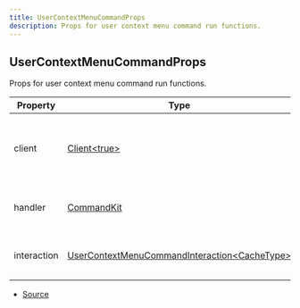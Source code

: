 ```yaml
---
title: UserContextMenuCommandProps
description: Props for user context menu command run functions.
---
```


## UserContextMenuCommandProps

Props for user context menu command run functions.

| Property    | Type                                                                                                                                          | Value | Description                                               |
| ----------- | --------------------------------------------------------------------------------------------------------------------------------------------- | ----- | --------------------------------------------------------- |
| client      | [Client\<true>](https://discord.js.org/docs/packages/discord.js/main/Client:Class)                                                            | N/A   | The Discord.js client object that CommandKit is handling. |
| handler     | [CommandKit](/docs/classes/CommandKit)                                                                                                        | N/A   | The current CommandKit handler instance.                  |
| interaction | [UserContextMenuCommandInteraction\<CacheType>](https://discord.js.org/docs/packages/discord.js/main/UserContextMenuCommandInteraction:Class) | N/A   | The current command interaction object.                   |

- [Source](https://github.com/underctrl-io/commandkit/blob/4bec6eb15c6d8d01a8ef971868bc7d589a20269e/packages/commandkit/src/types.ts#L167)
